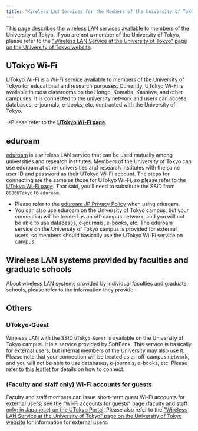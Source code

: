 ```yaml
---
title: "Wireless LAN Services for the Members of the University of Tokyo"
---
```


<Mfa100 />

This page describes the wireless LAN services available to members of the University of Tokyo. If you are not a member of the University of Tokyo, please refer to the ["Wireless LAN Service at the University of Tokyo" page on the University of Tokyo website](https://www.u-tokyo.ac.jp/adm/dics/ja/wlan.html).

## UTokyo Wi-Fi

UTokyo Wi-Fi is a Wi-Fi service available to members of the University of Tokyo for educational and research purposes. Currently, UTokyo Wi-Fi is available in most classrooms on the Hongo, Komaba, Kashiwa, and other campuses. It is connected to the university network and users can access databases, e-journals, e-books, etc. contracted with the University of Tokyo.

→Please refer to the **[UTokyo Wi-Fi page](/en/utokyo_wifi/)**.

## eduroam

[eduroam](https://eduroam.org/) is a wireless LAN service that can be used mutually among universities and research institutes. Members of the University of Tokyo can use eduroam at other universities and research institutes with the same user ID and password as their UTokyo Wi-Fi account. The steps for connecting are the same as those for UTokyo Wi-Fi, so please refer to the [UTokyo Wi-Fi page](/en/utokyo_wifi/). That said, you'll need to substitute the SSID from `0000UTokyo` to `eduroam`.

- Please refer to the [eduroam JP Privacy Policy](https://meatwiki.nii.ac.jp/confluence/x/WYX0BQ) when using eduroam.
- You can also use eduroam on the University of Tokyo campus, but your connection will be treated as an off-campus network, and you will not be able to use databases, e-journals, e-books, etc. The eduroam service on the University of Tokyo campus is provided for external users, so members should basically use the UTokyo Wi-Fi service on campus.

## Wireless LAN systems provided by faculties and graduate schools

About wireless LAN systems provided by individual faculties and graduate schools, please refer to the information they provide.

## Others

### UTokyo-Guest

Wireless LAN with the SSID `UTokyo-Guest` is available on the University of Tokyo campus. It is a service provided by SoftBank. This service is basically for external users, but internal members of the University may also use it. Please note that your connection will be treated as an off-campus network, and you will not be able to use databases, e-journals, e-books, etc. Please refer to [this leaflet](https://www.u-tokyo.ac.jp/content/400073350.pdf) for details on how to connect.

### (Faculty and staff only) Wi-Fi accounts for guests

Faculty and staff members can issue short-term guest Wi-Fi accounts for external users; see the ["Wi-Fi accounts for guests" page (faculty and staff only; in Japanese) on the UTokyo Portal](https://univtokyo.sharepoint.com/sites/utokyoportal/wiki/d/UTokyo_WiFi_Guest_Account.aspx). Please also refer to the ["Wireless LAN Service at the University of Tokyo" page on the University of Tokyo website](https://www.u-tokyo.ac.jp/adm/dics/ja/wlan.html) for information for external users.
